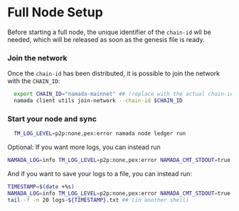 # Full Node Setup
Before starting a full node, the unique identifier of the `chain-id` wll be needed, which will be released as soon as the genesis file is ready. 

### Join the network
Once the `chain-id` has been distributed, it is possible to join the network with the `CHAIN_ID`:
```bash copy
  export CHAIN_ID="namada-mainnet" ## (replace with the actual chain-id)
  namada client utils join-network --chain-id $CHAIN_ID
  ```

### Start your node and sync
```bash copy
  TM_LOG_LEVEL=p2p:none,pex:error namada node ledger run
```
Optional: If you want more logs, you can instead run
```bash copy
NAMADA_LOG=info TM_LOG_LEVEL=p2p:none,pex:error NAMADA_CMT_STDOUT=true namada node ledger run
```
And if you want to save your logs to a file, you can instead run:
```bash copy
TIMESTAMP=$(date +%s)
NAMADA_LOG=info TM_LOG_LEVEL=p2p:none,pex:error NAMADA_CMT_STDOUT=true namada node ledger run &> logs-${TIMESTAMP}.txt
tail -f -n 20 logs-${TIMESTAMP}.txt ## (in another shell)
```